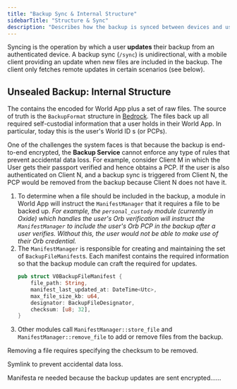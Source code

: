 ```yaml
---
title: "Backup Sync & Internal Structure"
sidebarTitle: "Structure & Sync"
description: "Describes how the backup is synced between devices and used for authenticating new devices."
---
```




Syncing is the operation by which a user **updates** their backup from an authenticated device. A backup sync (`/sync`) is unidirectional, with a mobile client providing an update when new files are included in the backup. The client only fetches remote updates in certain scenarios (see below).


## Unsealed Backup: Internal Structure

The <UnsealedBackup /> contains the encoded <RootKey /> for World App plus a set of raw files. The source of truth is the `BackupFormat` structure in [Bedrock](https://github.com/worldcoin/bedrock). The files back up all required self-custodial information that a user holds in their World App. In particular, today this is the user's World ID <PersonalCustodyPackage />s (or PCPs).

<Note>One of the challenges the system faces is that because the backup is end-to-end encrypted, the **Backup Service** cannot enforce any type of rules that prevent accidental data loss. For example, consider Client M in which the User gets their passport verified and hence obtains a PCP. If the user is also authenticated on Client N, and a backup sync is triggered from Client N, the PCP would be removed from the backup because Client N does not have it.</Note>

1. To determine when a file should be included in the backup, a module in World App will instruct the `ManifestManager` that it requires a file to be backed up. _For example, the `personal_custody` module (currently in Oxide) which handles the user's Orb verification will instruct the `ManifestManager` to include the user's Orb PCP in the backup after a user verifies. Without this, the user would not be able to make use of their Orb credential._
1. The `ManifestManager` is responsible for creating and maintaining the set of `BackupFileManifest`s. Each manifest contains the required information so that the backup module can craft the required <SealedBackup /> for updates.
    ```rust
    pub struct V0BackupFileManifest {
        file_path: String,
        manifest_last_updated_at: DateTime<Utc>,
        max_file_size_kb: u64,
        designator: BackupFileDesignator,
        checksum: [u8; 32],
    }
    ```
1. Other modules call `ManifestManager::store_file` and `ManifestManager::remove_file` to add or remove files from the backup. 

Removing a file requires specifying the checksum to be removed.

Symlink to prevent accidental data loss.


Manifesta re needed because the backup updates are sent encrypted......